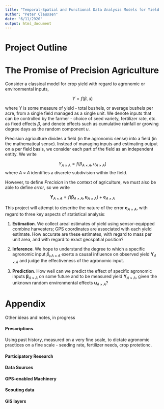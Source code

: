 ```yaml
---
title: "Temporal-Spatial and Functional Data Analysis Models for Yield Monitor Data"
author: "Peter Claussen"
date: "6/11/2020"
output: html_document
---
```


# Project Outline

# The Promise of Precision Agriculture

Consider a classical model for crop yield with regard to agronomic or environmental inputs,

$$
Y = f(\beta,u)
$$

where $Y$ is some measure of yield - total bushels, or average bushels per acre, from a single field managed as a single unit. We denote inputs that can be controlled by the farmer - choice of seed variety, fertilizer rate, etc. as fixed effects $\beta$, and denote effects such as cumulative rainfall or growing degree days as the random component $u$. 

Precision agriculture divides a field (in the agronomic sense) into a field (in the mathematical sense). Instead of managing inputs and estimating output on a per field basis, we consider each part of the field as an independent entity. We write

$$
Y_{A \times A} = f(\beta_{A \times A},u_{A \times A})
$$
where ${A \times A}$ identifies a discrete subdivision within the field.

However, to define *Precision* in the context of agriculture, we must also be able to define *error*, so we write

$$
\mathbf{Y}_{A \times A} = f(\mathbf{\beta}_{A \times A},\mathbf{u}_{A \times A}) + \mathbf{e}_{A \times A}
$$

This project will attempt to describe the nature of the error $\mathbf{e}_{A \times A}$, with regard to three key aspects of statistical analysis:

1. **Estimation**. We collect areal estimates of yield using sensor-equipped combine harvesters; GPS coordinates are associated with each yield estimate. How accurate are these estimates, with regard to mass per unit area, and with regard to exact geospatial position?

2. **Inference**. We hope to understand the degree to which a specific agronomic input $\beta_i, _{A \times A}$ exerts a causal influence on observed yield $\mathbf{Y}_{A \times A}$ and judge the effectiveness of the agronomic input.

3. **Prediction**. How well can we predict the effect of specific agronomic inputs $\mathbf{\beta}_{A \times A}$ on some future and to be measured yield $\mathbf{Y}_{A \times A}$, given the unknown random environmental effects $\mathbf{u}_{A \times A}$?


# Appendix

Other ideas and notes, in progress

#### Prescriptions

Using past history, measured on a very fine scale, to dictate agronomic practices on a fine scale - seeding rate, fertilizer needs, crop protetionc.

#### Participatory Research

#### Data Sources

#### GPS-enabled Machinery

#### Scouting data

#### GIS layers
